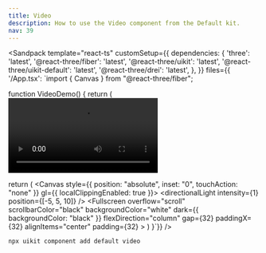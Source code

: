 ```yaml
---
title: Video
description: How to use the Video component from the Default kit.
nav: 39
---
```


<Sandpack
  template="react-ts"
  customSetup={{
    dependencies: {
      'three': 'latest',
      '@react-three/fiber': 'latest',
      '@react-three/uikit': 'latest',
      '@react-three/uikit-default': 'latest',
      '@react-three/drei': 'latest',
    },
  }}
  files={{
    '/App.tsx': `import { Canvas } from "@react-three/fiber";

function VideoDemo() {
  return (
    <Video
      crossOrigin="anonymous"
      src="https://commondatastorage.googleapis.com/gtv-videos-bucket/sample/BigBuckBunny.mp4"
      controls
      width={500}
    />
  )
}

  return (
    <Canvas style={{ position: "absolute", inset: "0", touchAction: "none" }} gl={{ localClippingEnabled: true }}>
      <ambientLight intensity={0.5} />
      <directionalLight intensity={1} position={[-5, 5, 10]} />
      <Defaults>
        <Fullscreen
          overflow="scroll"
          scrollbarColor="black"
          backgroundColor="white"
          dark={{ backgroundColor: "black" }}
          flexDirection="column"
          gap={32}
          paddingX={32}
          alignItems="center"
          padding={32}
        >
          <DialogAnchor><VideoDemo /></DialogAnchor>
        </Fullscreen>
      </Defaults>
    </Canvas>
  )
}`}}
/>

```bash
npx uikit component add default video
```